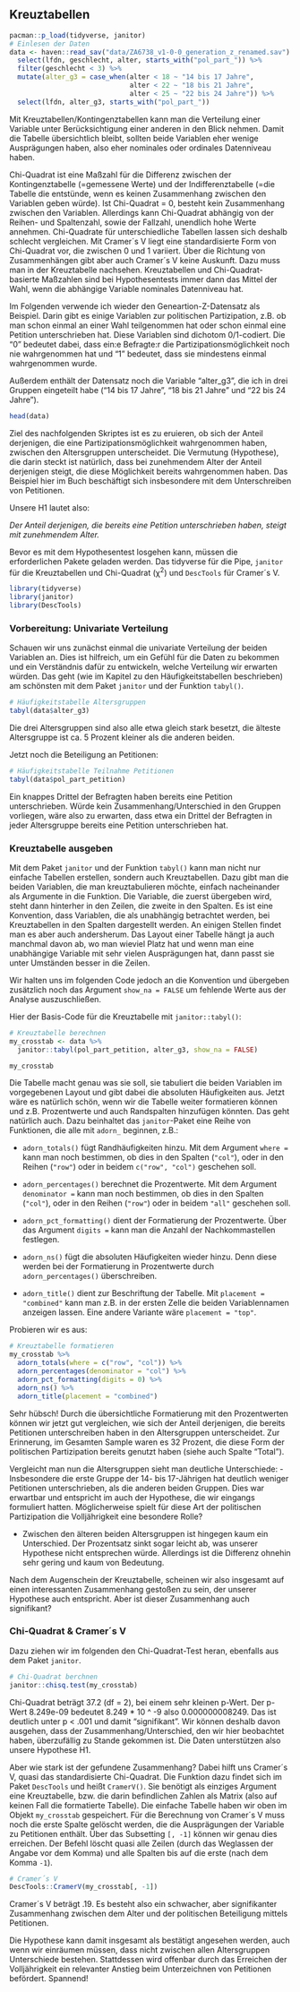 ## Kreuztabellen

```r
pacman::p_load(tidyverse, janitor)
# Einlesen der Daten
data <- haven::read_sav("data/ZA6738_v1-0-0_generation_z_renamed.sav") %>% 
  select(lfdn, geschlecht, alter, starts_with("pol_part_")) %>% 
  filter(geschlecht < 3) %>% 
  mutate(alter_g3 = case_when(alter < 18 ~ "14 bis 17 Jahre",
                              alter < 22 ~ "18 bis 21 Jahre",
                              alter < 25 ~ "22 bis 24 Jahre")) %>% 
  select(lfdn, alter_g3, starts_with("pol_part_"))

```

Mit Kreuztabellen/Kontingenztabellen kann man die Verteilung einer Variable unter Berücksichtigung einer anderen in den Blick nehmen. Damit die Tabelle übersichtlich bleibt, sollten beide Variablen eher wenige Ausprägungen haben, also eher nominales oder ordinales Datenniveau haben. 

Chi-Quadrat ist eine Maßzahl für die Differenz zwischen der Kontingenztabelle (=gemessene Werte) und der Indifferenztabelle (=die Tabelle die entstünde, wenn es keinen Zusammenhang zwischen den Variablen geben würde). Ist Chi-Quadrat = 0, besteht kein Zusammenhang zwischen den Variablen. Allerdings kann Chi-Quadrat abhängig von der Reihen- und Spaltenzahl, sowie der Fallzahl, unendlich hohe Werte annehmen. Chi-Quadrate für unterschiedliche Tabellen lassen sich deshalb schlecht vergleichen. Mit Cramer´s V liegt eine standardisierte Form von Chi-Quadrat vor, die zwischen 0 und 1 variiert. Über die Richtung von Zusammenhängen gibt aber auch Cramer´s V keine Auskunft. Dazu muss man in der Kreuztabelle nachsehen. Kreuztabellen und Chi-Quadrat-basierte Maßzahlen sind bei Hypothesentests immer dann das Mittel der Wahl, wenn die abhängige Variable nominales Datenniveau hat.

Im Folgenden verwende ich wieder den Geneartion-Z-Datensatz als Beispiel. Darin gibt es einige Variablen zur politischen Partizipation, z.B. ob man schon einmal an einer Wahl teilgenommen hat oder schon einmal eine Petition unterschrieben hat. Diese Variablen sind dichotom 0/1-codiert. Die "0" bedeutet dabei, dass ein:e Befragte:r die Partizipationsmöglichkeit noch nie wahrgenommen hat und "1" bedeutet, dass sie mindestens einmal wahrgenommen wurde.

Außerdem enthält der Datensatz noch die Variable "alter_g3", die ich in drei Gruppen eingeteilt habe ("14 bis 17 Jahre", "18 bis 21 Jahre" und "22 bis 24 Jahre").

```r
head(data)
```

Ziel des nachfolgenden Skriptes ist es zu eruieren, ob sich der Anteil derjenigen, die eine Partizipationsmöglichkeit wahrgenommen haben, zwischen den Altersgruppen unterscheidet. Die Vermutung (Hypothese), die darin steckt ist natürlich, dass bei zunehmendem Alter der Anteil derjenigen steigt, die diese Möglichkeit bereits wahrgenommen haben. Das Beispiel hier im Buch beschäftigt sich insbesondere mit dem Unterschreiben von Petitionen. 

Unsere H1 lautet also:

*Der Anteil derjenigen, die bereits eine Petition unterschrieben haben, steigt mit zunehmendem Alter.*

Bevor es mit dem Hypothesentest losgehen kann, müssen die erforderlichen Pakete geladen werden. Das tidyverse für die Pipe, `janitor` für die Kreuztabellen und Chi-Quadrat (χ<sup>2</sup>) und `DescTools` für Cramer´s V.

```r
library(tidyverse)
library(janitor)
library(DescTools)
```


### Vorbereitung: Univariate Verteilung

Schauen wir uns zunächst einmal die univariate Verteilung der beiden Variablen an.
Dies ist hilfreich, um ein Gefühl für die Daten zu bekommen und ein Verständnis dafür zu entwickeln, welche Verteilung wir erwarten würden.
Das geht (wie im Kapitel zu den Häufigkeitstabellen beschrieben) am schönsten mit dem Paket `janitor` und der Funktion `tabyl()`.

```r
# Häufigkeitstabelle Altersgruppen
tabyl(data$alter_g3)
```

Die drei Altersgruppen sind also alle etwa gleich stark besetzt, die älteste Altersgruppe ist ca. 5 Prozent kleiner als die anderen beiden.

Jetzt noch die Beteiligung an Petitionen:

```r
# Häufigkeitstabelle Teilnahme Petitionen
tabyl(data$pol_part_petition)
```

Ein knappes Drittel der Befragten haben bereits eine Petition unterschrieben. Würde kein Zusammenhang/Unterschied in den Gruppen vorliegen, wäre also zu erwarten, dass etwa ein Drittel der Befragten in jeder Altersgruppe bereits eine Petition unterschrieben hat.

### Kreuztabelle ausgeben

Mit dem Paket `janitor` und der Funktion `tabyl()` kann man nicht nur einfache Tabellen erstellen, sondern auch Kreuztabellen. Dazu gibt man die beiden Variablen, die man kreuztabulieren möchte, einfach nacheinander als Argumente in die Funktion. Die Variable, die zuerst übergeben wird, steht dann hinterher in den Zeilen, die zweite in den Spalten. Es ist eine Konvention, dass Variablen, die als unabhängig betrachtet werden, bei Kreuztabellen in den Spalten dargestellt werden. An einigen Stellen findet man es aber auch andersherum. Das Layout einer Tabelle hängt ja auch manchmal davon ab, wo man wieviel Platz hat und wenn man eine unabhängige Variable mit sehr vielen Ausprägungen hat, dann passt sie unter Umständen besser in die Zeilen.

Wir halten uns im folgenden Code jedoch an die Konvention und übergeben zusätzlich noch das Argument `show_na = FALSE` um fehlende Werte aus der Analyse auszuschließen.

Hier der Basis-Code für die Kreuztabelle mit `janitor::tabyl()`:

```r
# Kreuztabelle berechnen
my_crosstab <- data %>%
  janitor::tabyl(pol_part_petition, alter_g3, show_na = FALSE) 

my_crosstab
```

Die Tabelle macht genau was sie soll, sie tabuliert die beiden Variablen im vorgegebenen Layout und gibt dabei die absoluten Häufigkeiten aus. Jetzt wäre es natürlich schön, wenn wir die Tabelle weiter formatieren können und z.B. Prozentwerte und auch Randspalten hinzufügen könnten. Das geht natürlich auch. Dazu beinhaltet das `janitor`-Paket eine Reihe von Funktionen, die alle mit `adorn_` beginnen, z.B.:

- `adorn_totals()` fügt Randhäufigkeiten hinzu. Mit dem Argument `where = ` kann man noch bestimmen, ob dies in den Spalten (`"col"`), oder in den Reihen (`"row"`) oder in beidem `c("row", "col")` geschehen soll.

- `adorn_percentages()` berechnet die Prozentwerte. Mit dem Argument `denominator = ` kann man noch bestimmen, ob dies in den Spalten (`"col"`), oder in den Reihen (`"row"`) oder in beidem `"all"` geschehen soll.

- `adorn_pct_formatting()` dient der Formatierung der Prozentwerte. Über das Argument `digits =`  kann man die Anzahl der Nachkommastellen festlegen.

- `adorn_ns()` fügt die absoluten Häufigkeiten wieder hinzu. Denn diese werden bei der Formatierung in Prozentwerte durch `adorn_percentages()` überschreiben.

- `adorn_title()` dient zur Beschriftung der Tabelle. Mit `placement = "combined"` kann man z.B. in der ersten Zelle die beiden Variablennamen anzeigen lassen. Eine andere Variante wäre `placement = "top"`.

Probieren wir es aus:

```r
# Kreuztabelle formatieren
my_crosstab %>% 
  adorn_totals(where = c("row", "col")) %>%
  adorn_percentages(denominator = "col") %>% 
  adorn_pct_formatting(digits = 0) %>%
  adorn_ns() %>%
  adorn_title(placement = "combined")

```

Sehr hübsch! Durch die übersichtliche Formatierung mit den Prozentwerten können wir jetzt gut vergleichen, wie sich der Anteil derjenigen, die bereits Petitionen unterschreiben haben in den Altersgruppen unterscheidet. Zur Erinnerung, im Gesamten Sample waren es 32 Prozent, die diese Form der politischen Partizipation bereits genutzt haben (siehe auch Spalte "Total").

Vergleicht man nun die Altersgruppen sieht man deutliche Unterschiede:
- Insbesondere die erste Gruppe der 14- bis 17-Jährigen hat deutlich weniger Petitionen unterschrieben, als die anderen beiden Gruppen. Dies war erwartbar und entspricht im auch der Hypothese, die wir eingangs formuliert hatten. Möglicherweise spielt für diese Art der politischen Partizipation die Volljährigkeit eine besondere Rolle? 

- Zwischen den älteren beiden Altersgruppen ist hingegen kaum ein Unterschied. Der Prozentsatz sinkt sogar leicht ab, was unserer Hypothese nicht entsprechen würde. Allerdings ist die Differenz ohnehin sehr gering und kaum von Bedeutung.

Nach dem Augenschein der Kreuztabelle, scheinen wir also insgesamt auf einen interessanten Zusammenhang gestoßen zu sein, der unserer Hypothese auch entspricht. Aber ist dieser Zusammenhang auch signifikant?

### Chi-Quadrat & Cramer´s V

Dazu ziehen wir im folgenden den Chi-Quadrat-Test heran, ebenfalls aus dem Paket `janitor`.

```r
# Chi-Quadrat berchnen
janitor::chisq.test(my_crosstab)
```

Chi-Quadrat beträgt 37.2 (df = 2), bei einem sehr kleinen p-Wert. Der p-Wert 8.249e-09 bedeutet 8.249 * 10 ^ -9 also 0.000000008249. Das ist deutlich unter p < .001 und damit "signifikant". Wir können deshalb davon ausgehen, dass der Zusammenhang/Unterschied, den wir hier beobachtet haben, überzufällig zu Stande gekommen ist. Die Daten unterstützen also unsere Hypothese H1.

Aber wie stark ist der gefundene Zusammenhang? Dabei hilft uns Cramer´s V, quasi das standardisierte Chi-Quadrat. Die Funktion dazu findet sich im Paket `DescTools` und heißt `CramerV()`. Sie benötigt als einziges Argument eine Kreuztabelle, bzw. die darin befindlichen Zahlen als Matrix (also auf keinen Fall die formatierte Tabelle). Die einfache Tabelle haben wir oben im Objekt `my_crosstab` gespeichert. Für die Berechnung von Cramer´s V muss noch die erste Spalte gelöscht werden, die die Ausprägungen der Variable zu Petitionen enthält. Über das Subsetting `[, -1]` können wir genau dies erreichen. Der Befehl löscht quasi alle Zeilen (durch das Weglassen der Angabe vor dem Komma) und alle Spalten bis auf die erste (nach dem Komma `-1`).

```r
# Cramer´s V
DescTools::CramerV(my_crosstab[, -1])
```

Cramer´s V beträgt .19. Es besteht also ein schwacher, aber signifikanter Zusammenhang zwischen dem Alter und der politischen Beteiligung mittels Petitionen. 

Die Hypothese kann damit insgesamt als bestätigt angesehen werden, auch wenn wir einräumen müssen, dass nicht zwischen allen Altersgruppen Unterschiede bestehen.
Stattdessen wird offenbar durch das Erreichen der Volljährigkeit ein relevanter Anstieg beim Unterzeichnen von Petitionen befördert. Spannend!
